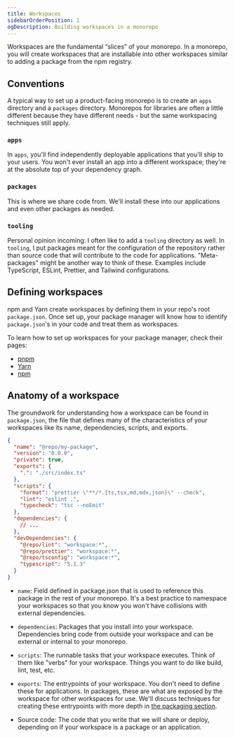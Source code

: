```yaml
---
title: Workspaces
sidebarOrderPosition: 1
ogDescription: Building workspaces in a monorepo
---
```


Workspaces are the fundamental “slices” of your monorepo. In a monorepo, you will create workspaces that are installable into other workspaces similar to adding a package from the npm registry.

## Conventions

A typical way to set up a product-facing monorepo is to create an `apps` directory and a `packages` directory. Monorepos for libraries are often a little different because they have different needs - but the same workspacing techniques still apply.

### `apps`

In `apps`, you'll find independently deployable applications that you'll ship to your users. You won't ever install an app into a different workspace; they're at the absolute top of your dependency graph.

### `packages`

This is where we share code from. We'll install these into our applications and even other packages as needed.

### `tooling`

Personal opinion incoming: I often like to add a `tooling` directory as well. In `tooling`, I put packages meant for the configuration of the repository rather than source code that will contribute to the code for applications. "Meta-packages" might be another way to think of these. Examples include TypeScript, ESLint, Prettier, and Tailwind configurations.

## Defining workspaces

npm and Yarn create workspaces by defining them in your repo's root `package.json`. Once set up, your package manager will know how to identify `package.json`'s in your code and treat them as workspaces.

To learn how to set up workspaces for your package manager, check their pages:

- [pnpm](/monorepos/package-managers/pnpm#workspaces)
- [Yarn](/monorepos/package-managers/yarn#workspaces)
- [npm](/monorepos/package-managers/npm#workspaces)

## Anatomy of a workspace

The groundwork for understanding how a workspace can be found in `package.json`, the file that defines many of the characteristics of your workspaces like its name, dependencies, scripts, and exports.

```json filename="package.json" lang="json"
{
  "name": "@repo/my-package",
  "version": "0.0.0",
  "private": true,
  "exports": {
    ".": "./src/index.ts"
  },
  "scripts": {
    "format": "prettier \"**/*.{ts,tsx,md,mdx,json}\" --check",
    "lint": "eslint .",
    "typecheck": "tsc --noEmit"
  },
  "dependencies": {
    // ...
  },
  "devDependencies": {
    "@repo/lint": "workspace:*",
    "@repo/prettier": "workspace:*",
    "@repo/tsconfig": "workspace:*",
    "typescript": "5.1.3"
  }
}
```

- `name`: Field defined in package.json that is used to reference this package in the rest of your monorepo. It's a best practice to namespace your workspaces so that you know you won't have collisions with external dependencies.

- `dependencies`: Packages that you install into your workspace. Dependencies bring code from outside your workspace and can be external or internal to your monorepo.

- `scripts`: The runnable tasks that your workspace executes. Think of them like "verbs" for your workspace. Things you want to do like build, lint, test, etc.

- `exports`: The entrypoints of your workspace. You don't need to define these for applications. In packages, these are what are exposed by the workspace for other workspaces for use. We'll discuss techniques for creating these entrypoints with more depth in [the packaging section](/monorepos/packaging).

- Source code: The code that you write that we will share or deploy, depending on if your workspace is a package or an application.
